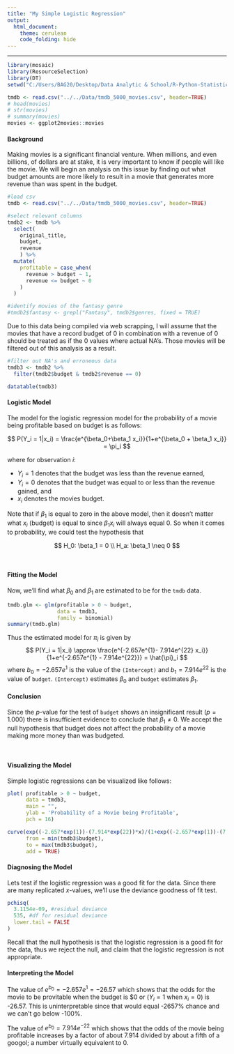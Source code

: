 ```yaml
---
title: "My Simple Logistic Regression"
output: 
  html_document:
    theme: cerulean
    code_folding: hide
---
```

<hr />

<!-- For the second draft of this analysis, consider filtering out all of the $0 revenue values as well. -->

<!-- for this analysis if you follow the outline of the challenger example you'll get an automatic 100% -->

<!-- Find some data of interest to you that can be analyzed with a logistic regression. Complete your Logistic Regression Analysis using this file. 

Hint, run the command 

> data() 

in your Console to see available datasets in R that you could use for this Analysis. You are also welcome to collect data yourself, or find other available datasets online for this Analysis. Just be careful to not use anyone else's "analysis" for this Analysis. Also, no conducting surveys unless you have IRB approval to do so. -->

```r
library(mosaic)
library(ResourceSelection) 
library(DT)
setwd("C:/Users/BAG20/Desktop/Data Analytic & School/R-Python-Statistical-Analysis-Notebook/Analyses/Logistic Regression")
```

```r
tmdb <- read.csv("../../Data/tmdb_5000_movies.csv", header=TRUE)
# head(movies)
# str(movies)
# summary(movies)
movies <- ggplot2movies::movies
```


#### Background

Making movies is a significant financial venture. When millions, and even billions, of dollars are at stake, it is very important to know if people will like the movie. We will begin an analysis on this issue by finding out what budget amounts are more likely to result in a movie that generates more revenue than was spent in the budget. 



```r
#load csv
tmdb <- read.csv("../../Data/tmdb_5000_movies.csv", header=TRUE)

#select relevant columns
tmdb2 <- tmdb %>% 
  select(
    original_title,
    budget,
    revenue
    ) %>% 
  mutate(
    profitable = case_when(
      revenue > budget ~ 1,
      revenue <= budget ~ 0
    )
  )

#identify movies of the fantasy genre
#tmdb2$fantasy <- grepl("Fantasy", tmdb2$genres, fixed = TRUE)
```
Due to this data being compiled via web scrapping, I will assume that the movies that have a record budget of 0 in combination with a revenue of 0 should be treated as if the 0 values where actual NA's. Those movies will be filtered out of this analysis as a result.

```r
#filter out NA's and erroneous data
tmdb3 <- tmdb2 %>% 
  filter(tmdb2$budget & tmdb2$revenue == 0)

datatable(tmdb3)  
```

#### Logistic Model

The model for the logistic regression model for the probability of a movie being profitable based on budget is as follows:

$$
  P(Y_i = 1|x_i) = \frac{e^{\beta_0+\beta_1 x_i}}{1+e^{\beta_0 + \beta_1 x_i}} = \pi_i
$$

where for observation $i$: 

* $Y_i = 1$ denotes that the budget was less than the revenue earned, 
* $Y_i=0$ denotes that the budget was equal to or less than the revenue gained, and 
* $x_i$ denotes the movies budget. 

Note that if $\beta_1$ is equal to zero in the above model, then it doesn't matter what $x_i$ (budget) is equal to since $\beta_1 x_i$ will always equal 0. So when it comes to probability, we could test the hypothesis that

$$
  H_0: \beta_1 = 0 \\
  H_a: \beta_1 \neq 0
$$

<br />

#### Fitting the Model

Now, we'll find what $\beta_0$ and $\beta_1$ are estimated to be for the `tmdb` data.

```r
tmdb.glm <- glm(profitable > 0 ~ budget, 
                data = tmdb3, 
                family = binomial)
summary(tmdb.glm)
```

Thus the estimated model for $\pi_i$ is given by
$$
  P(Y_i = 1|x_i) \approx \frac{e^{-2.657e^{1}- 7.914e^{22} x_i}}{1+e^{-2.657e^{1} - 7.914e^{22}}} = \hat{\pi}_i
$$
where $b_0 = -2.657e^{1}$ is the value of the `(Intercept)` and $b_1 = 7.914e^{22}$ is the value of `budget`. `(Intercept)` estimates $\beta_0$ and `budget` estimates $\beta_1$.

#### Conclusion

Since the $p$-value for the test of `budget` shows an insignificant result $(p = 1.000)$ there is insufficient evidence to conclude that $\beta_1 \neq 0$. We accept the null hypothesis that budget does not affect the probability of a movie making more money than was budgeted.

<br />

#### Visualizing the Model

Simple logistic regressions can be visualized like follows:

```r
plot( profitable > 0 ~ budget,
      data = tmdb3, 
      main = "",
      ylab = 'Probability of a Movie being Profitable',
      pch = 16)

curve(exp((-2.657*exp(1))-(7.914*exp(22))*x)/(1+exp((-2.657*exp(1))-(7.914*exp(22))*x)),
      from = min(tmdb3$budget),
      to = max(tmdb3$budget),
      add = TRUE)
```


#### Diagnosing the Model

Lets test if the logistic regression was a good fit for the data. Since there are many replicated $x$-values, we'll use the deviance goodness of fit test.

```r
pchisq(
  3.1154e-09, #residual deviance
  535, #df for residual deviance
  lower.tail = FALSE
)
```

Recall that the null hypothesis is that the logistic regression is a good fit for the data, thus we reject the null, and claim that the logistic regression is not appropriate.

#### Interpreting the Model

The value of $e^{b_0} = -2.657e^{1} = -26.57$ which shows that the odds for the movie to be provitable when the budget is $\$0$ or ($Y_i=1 \text{ when } x_i = 0$) is -26.57. This is uninterpretable since that would equal -2657% chance and we can't go below -100%. 

The value of $e^{b_0} = 7.914e^{-22}$ which shows that the odds of the movie being profitable increases by a factor of about 7.914 divided by about a fifth of a googol; a number virtually equivalent to 0.